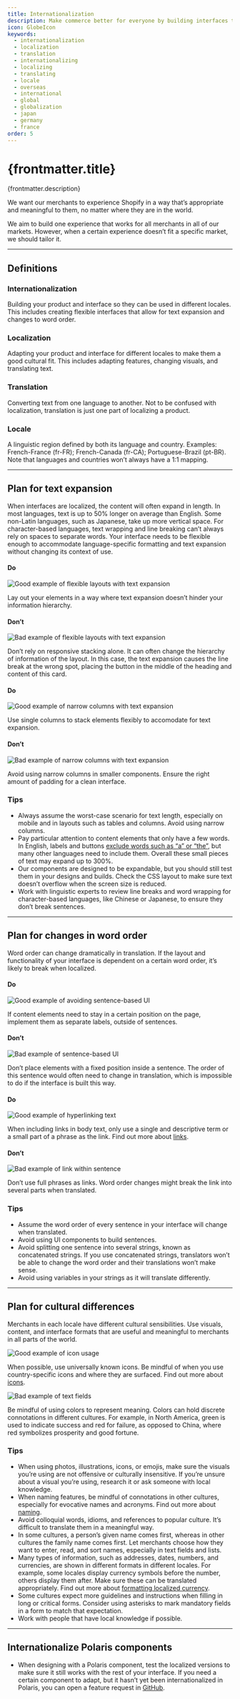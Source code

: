 ```yaml
---
title: Internationalization
description: Make commerce better for everyone by building interfaces that work everywhere. These guidelines will help you design, write, and build products that can be used in every part of the world.
icon: GlobeIcon
keywords:
  - internationalization
  - localization
  - translation
  - internationalizing
  - localizing
  - translating
  - locale
  - overseas
  - international
  - global
  - globalization
  - japan
  - germany
  - france
order: 5
---
```


# {frontmatter.title}

<Lede>{frontmatter.description}</Lede>

We want our merchants to experience Shopify in a way that’s appropriate and meaningful to them, no matter where they are in the world.

We aim to build one experience that works for all merchants in all of our markets. However, when a certain experience doesn’t fit a specific market, we should tailor it.

---

## Definitions

### Internationalization

Building your product and interface so they can be used in different locales. This includes creating flexible interfaces that allow for text expansion and changes to word order.

### Localization

Adapting your product and interface for different locales to make them a good cultural fit. This includes adapting features, changing visuals, and translating text.

### Translation

Converting text from one language to another. Not to be confused with localization, translation is just one part of localizing a product.

### Locale

A linguistic region defined by both its language and country. Examples:
French-France (fr-FR); French-Canada (fr-CA); Portuguese-Brazil (pt-BR). Note that languages and countries won’t always have a 1:1 mapping.

---

## Plan for text expansion

When interfaces are localized, the content will often expand in length. In most languages, text is up to 50% longer on average than English. Some non-Latin languages, such as Japanese, take up more vertical space. For character-based languages, text wrapping and line breaking can’t always rely on spaces to separate words. Your interface needs to be flexible enough to accommodate language-specific formatting and text expansion without changing its context of use.

<DoDont>

#### Do

![Good example of flexible layouts with text expansion](/images/foundations/internationalization/info-hierarchy-do@2x.png)

Lay out your elements in a way where text expansion doesn’t hinder your information hierarchy.

#### Don’t

![Bad example of flexible layouts with text expansion](/images/foundations/internationalization/info-hierarchy-dont@2x.png)

Don’t rely on responsive stacking alone. It can often change the hierarchy of information of the layout. In this case, the text expansion causes the line break at the wrong spot, placing the button in the middle of the heading and content of this card.

</DoDont>

<DoDont>

#### Do

![Good example of narrow columns with text expansion](/images/foundations/internationalization/narrow-columns-do@2x.png)

Use single columns to stack elements flexibly to accomodate for text expansion.

#### Don’t

![Bad example of narrow columns with text expansion](/images/foundations/internationalization/narrow-columns-dont@2x.png)

Avoid using narrow columns in smaller components. Ensure the right amount of padding for a clean interface.

</DoDont>

### Tips

- Always assume the worst-case scenario for text length, especially on mobile and in layouts such as tables and columns. Avoid using narrow columns.
- Pay particular attention to content elements that only have a few words. In English, labels and buttons [exclude words such as “a” or “the”](/content/actionable-language#buttons), but many other languages need to include them. Overall these small pieces of text may expand up to 300%.
- Our components are designed to be expandable, but you should still test them in your designs and builds. Check the CSS layout to make sure text doesn’t overflow when the screen size is reduced.
- Work with linguistic experts to review line breaks and word wrapping for character-based languages, like Chinese or Japanese, to ensure they don’t break sentences.

---

## Plan for changes in word order

Word order can change dramatically in translation. If the layout and functionality of your interface is dependent on a certain word order, it’s likely to break when localized.

<DoDont>

#### Do

![Good example of avoiding sentence-based UI](/images/foundations/internationalization/sentence-based-ui-do@2x.png)

If content elements need to stay in a certain position on the page, implement them as separate labels, outside of sentences.

#### Don’t

![Bad example of sentence-based UI](/images/foundations/internationalization/sentence-based-ui-dont@2x.png)

Don’t place elements with a fixed position inside a sentence. The order of this sentence would often need to change in translation, which is impossible to do if the interface is built this way.

</DoDont>

<DoDont>

#### Do

![Good example of hyperlinking text](/images/foundations/internationalization/hyperlink-text-do@2x.png)

When including links in body text, only use a single and descriptive term or a small part of a phrase as the link. Find out more about [links](/content/actionable-language#links).

#### Don’t

![Bad example of link within sentence](/images/foundations/internationalization/hyperlink-text-dont@2x.png)

Don’t use full phrases as links. Word order changes might break the link into several parts when translated.

</DoDont>

### Tips

- Assume the word order of every sentence in your interface will change when translated.
- Avoid using UI components to build sentences.
- Avoid splitting one sentence into several strings, known as concatenated strings. If you use concatenated strings, translators won’t be able to change the word order and their translations won’t make sense.
- Avoid using variables in your strings as it will translate differently.

---

## Plan for cultural differences

Merchants in each locale have different cultural sensibilities. Use visuals, content, and interface formats that are useful and meaningful to merchants in all parts of the world.

![Good example of icon usage](/images/foundations/internationalization/icons-meaning@2x.png)

When possible, use universally known icons. Be mindful of when you use country-specific icons and where they are surfaced. Find out more about [icons](/design/icons).

![Bad example of text fields](/images/foundations/internationalization/colors-cultural-context@2x.png)

Be mindful of using colors to represent meaning. Colors can hold discrete connotations in different cultures. For example, in North America, green is used to indicate success and red for failure, as opposed to China, where red symbolizes prosperity and good fortune.

### Tips

- When using photos, illustrations, icons, or emojis, make sure the visuals you’re using are not offensive or culturally insensitive. If you’re unsure about a visual you’re using, research it or ask someone with local knowledge.
- When naming features, be mindful of connotations in other cultures, especially for evocative names and acronyms. Find out more about [naming](/content/naming).
- Avoid colloquial words, idioms, and references to popular culture. It’s difficult to translate them in a meaningful way.
- In some cultures, a person’s given name comes first, whereas in other cultures the family name comes first. Let merchants choose how they want to enter, read, and sort names, especially in text fields and lists.
- Many types of information, such as addresses, dates, numbers, and currencies, are shown in different formats in different locales. For example, some locales display currency symbols before the number, others display them after. Make sure these can be translated appropriately. Find out more about [formatting localized currency](/foundations/formatting-localized-currency#navigation).
- Some cultures expect more guidelines and instructions when filling in long or critical forms. Consider using asterisks to mark mandatory fields in a form to match that expectation.
- Work with people that have local knowledge if possible.

---

## Internationalize Polaris components

- When designing with a Polaris component, test the localized versions to make sure it still works with the rest of your interface.
  If you need a certain component to adapt, but it hasn’t yet been internationalized in Polaris, you can open a feature request in [GitHub](https://github.com/Shopify/polaris-react/issues/).
